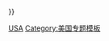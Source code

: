 {{Userbox
|border-c=#C0C0C0
|border-s=1
|id-c=#C0C0C0
|id=[[File:WikiProject United States logo.svg|45px]]
|info-c=#FFF
|info-s=9
|info-fc=#000000
|info=這個用戶是'''[[WikiProject:美国|美國專題]]'''的參與者。
| usercategory = {{#ifeq:{{NAMESPACE}}|User|參與美國專題的維基人}}
}}<noinclude>
[[Category:專題用戶標誌模板|USA]]
[[Category:美国专题模板‎]]
</noinclude>